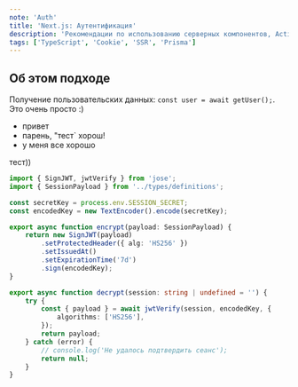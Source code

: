 ```yaml
---
note: 'Auth'
title: 'Next.js: Аутентификация'
description: 'Рекомендации по использованию серверных компонентов, Actions, Middleware'
tags: ['TypeScript', 'Cookie', 'SSR', 'Prisma']
---
```



<AuthExample />

## Об этом подходе

Получение пользовательских данных: `const user = await getUser();`. Это очень просто :)

- привет
- парень, "тест` хорош!
- у меня все хорошо

тест))

```TypeScript filename="src/features/auth/api/jwt.ts"
import { SignJWT, jwtVerify } from 'jose';
import { SessionPayload } from '../types/definitions';

const secretKey = process.env.SESSION_SECRET;
const encodedKey = new TextEncoder().encode(secretKey);

export async function encrypt(payload: SessionPayload) {
	return new SignJWT(payload)
		.setProtectedHeader({ alg: 'HS256' })
		.setIssuedAt()
		.setExpirationTime('7d')
		.sign(encodedKey);
}

export async function decrypt(session: string | undefined = '') {
	try {
		const { payload } = await jwtVerify(session, encodedKey, {
			algorithms: ['HS256'],
		});
		return payload;
	} catch (error) {
		// console.log('Не удалось подтвердить сеанс');
		return null;
	}
}
```
